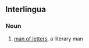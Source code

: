 ==Interlingua==
===Noun===
{{head|ia|noun|head=[[homine]] de [[litteras]]}}

# [[man of letters]], a literary man